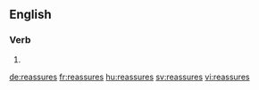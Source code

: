 ==English==

===Verb===
{{head|en}}

# {{en-third-person singular of|reassure}}

[[de:reassures]]
[[fr:reassures]]
[[hu:reassures]]
[[sv:reassures]]
[[vi:reassures]]